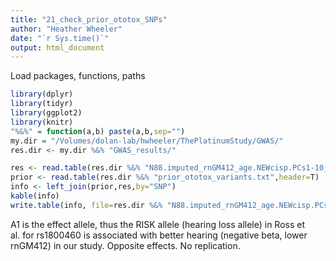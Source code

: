 ```yaml
---
title: "21_check_prior_ototox_SNPs"
author: "Heather Wheeler"
date: "`r Sys.time()`"
output: html_document
---
```


Load packages, functions, paths
```r
library(dplyr)
library(tidyr)
library(ggplot2)
library(knitr)
"%&%" = function(a,b) paste(a,b,sep="")
my.dir = "/Volumes/dolan-lab/hwheeler/ThePlatinumStudy/GWAS/"
res.dir <- my.dir %&% "GWAS_results/"
```

```r
res <- read.table(res.dir %&% "N88.imputed_rnGM412_age.NEWcisp.PCs1-10_chr1-22.assoc.dosage",header=T)
prior <- read.table(res.dir %&% "prior_ototox_variants.txt",header=T)
info <- left_join(prior,res,by="SNP")
kable(info)
write.table(info, file=res.dir %&% "N88.imputed_rnGM412_age.NEWcisp.PCs1-10_chr1-22.assoc.dosage_prior_ototox_variants.txt",row.names=F, quote=F)
```

A1 is the effect allele, thus the RISK allele (hearing loss allele) in Ross et al. for rs1800460 is associated with better hearing (negative beta, lower rnGM412) in our study. Opposite effects. No replication.